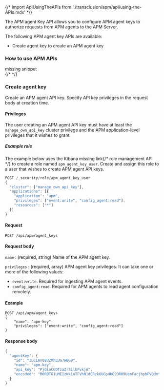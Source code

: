

{/* import ApiUsingTheAPIs from './transclusion/apm/api/using-the-APIs.mdx' */}

<div id="agent-key-api"></div>

The APM agent Key API allows you to configure APM agent keys to authorize requests from APM agents to the APM Server.

The following APM agent key APIs are available:

* <DocLink id="serverlessObservabilityApmKibanaApi" section="create-agent-key">Create agent key</DocLink> to create an APM agent key

<div id="use-agent-key-api"></div>

### How to use APM APIs

<DocAccordion buttonContent="Expand for required headers, privileges, and usage details">

<div style={{ backgroundColor: "#F1F4FA", width: "100%", height: "250px", textAlign: "center", paddingTop: "110px", marginBottom: "20px" }}><DocIcon type="documents" title="missing snippet"/> missing snippet</div>
{/* <ApiUsingTheAPIs  /> */}


</DocAccordion>

<div id="apm-create-agent-key"></div>

### Create agent key

Create an APM agent API key. Specify API key privileges in the request body at creation time.

<div id="apm-create-agent-key-privileges"></div>

#### Privileges

The user creating an APM agent API key must have at least the `manage_own_api_key` cluster privilege
and the APM application-level privileges that it wishes to grant.

##### Example role

The example below uses the Kibana <DocBadge><DocIcon size="s" type="unlink" title="missing link"/> missing link</DocBadge>{/*  <DocLink id="enKibanaRoleManagementApi">role management API</DocLink> */} to create a role named `apm_agent_key_user`.
Create and assign this role to a user that wishes to create APM agent API keys.

```js
POST /_security/role/apm_agent_key_user
{
  "cluster": ["manage_own_api_key"],
  "applications": [{
    "application": "apm",
    "privileges": ["event:write", "config_agent:read"],
    "resources": ["*"]
  }]
}
```

<div id="apm-create-agent-key-req"></div>

#### Request

`POST /api/apm/agent_keys`

<div id="apm-create-agent-key-req-body"></div>

#### Request body

`name` 
    : (required, string) Name of the APM agent key.

`privileges` 
    : (required, array) APM agent key privileges. It can take one or more of the following values:

  - `event:write`. Required for ingesting APM agent events.
  - `config_agent:read`. Required for APM agents to read agent configuration remotely.

<div id="apm-agent-key-create-example"></div>

#### Example

```curl
POST /api/apm/agent_keys
{
    "name": "apm-key",
    "privileges": ["event:write", "config_agent:read"]
}
```

<div id="apm-agent-key-create-body"></div>

#### Response body

```js
{
  "agentKey": {
    "id": "3DCLmn0B3ZMhLUa7WBG9",
    "name": "apm-key",
    "api_key": "PjGloCGOTzaZr8ilUPvkjA",
    "encoded": "M0RDTG1uMEIzWk1oTFVhN1dCRzk6UGpHbG9DR09UemFacjhpbFVQdmtqQQ=="
  }
}
```

